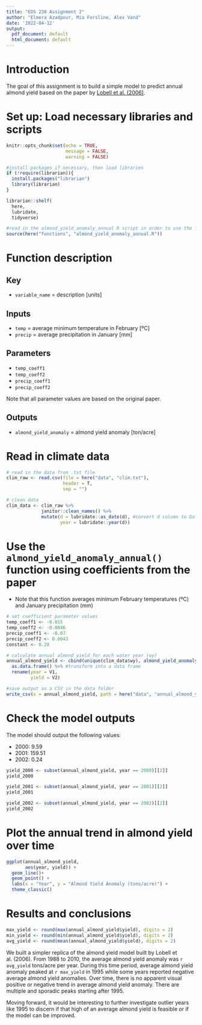 ```yaml
---
title: "EDS 230 Assignment 2"
author: "Elmera Azadpour, Mia Forsline, Alex Vand"
date: '2022-04-12'
output:
  pdf_document: default
  html_document: default
---
```


# Introduction

The goal of this assignment is to build a simple model to predict annual almond yield based on the paper by [[Lobell et al. (2006)]{.ul}](https://www.sciencedirect.com/science/article/pii/S016819230600308X).

# Set up: Load necessary libraries and scripts

```r
knitr::opts_chunk$set(echo = TRUE,
                      message = FALSE, 
                      warning = FALSE)

#install packages if necessary, then load libraries
if (!require(librarian)){
  install.packages("librarian")
  library(librarian)
}

librarian::shelf(
  here,
  lubridate,
  tidyverse)

#read in the almond_yield_anomaly_annual R script in order to use the function in this RMD 
source(here("functions", "almond_yield_anomaly_annual.R"))
```

# Function description

## Key

-   `variable_name` = description [units]

## Inputs

-   `temp` = average minimum temperature in February [ºC]
-   `precip` = average precipitation in January [mm]

## Parameters

-   `temp_coeff1`
-   `temp_coeff2`
-   `precip_coeff1`
-   `precip_coeff2`

Note that all parameter values are based on the original paper.

## Outputs

-   `almond_yield_anomaly` = almond yield anomaly [ton/acre]

# Read in climate data

```r
# read in the data from .txt file
clim_raw <- read.csv(file = here("data", "clim.txt"), 
                     header = T, 
                     sep = "")

# clean data 
clim_data <- clim_raw %>% 
             janitor::clean_names() %>% 
             mutate(d = lubridate::as_date(d), #convert d column to Date format rather than a character 
                    year = lubridate::year(d))
```

# Use the `almond_yield_anomaly_annual()` function using coefficients from the paper

-   Note that this function averages minimum February temperatures (ºC) and January precipitation (mm)

```r
# set coefficient parameter values 
temp_coeff1 <- -0.015
temp_coeff2 <- -0.0046
precip_coeff1 <- -0.07
precip_coeff2 <- 0.0043
constant <- 0.28

# calculate annual almond yield for each water year (wy)
annual_almond_yield <- cbind(unique(clim_data$wy), almond_yield_anomaly_annual(clim_data)) %>%  #create a matrix/array of dates and annual almond yields
  as.data.frame() %>% #transform into a data frame 
  rename(year = V1,
         yield = V2)

#save output as a CSV in the data folder 
write_csv(x = annual_almond_yield, path = here("data", "annual_almond_yield.csv"))
```

# Check the model outputs

The model should output the following values:

-   2000: 9.59
-   2001: 159.51
-   2002: 0.24

```r
yield_2000 <- subset(annual_almond_yield, year == 2000)[[2]]
yield_2000

yield_2001 <- subset(annual_almond_yield, year == 2001)[[2]]
yield_2001

yield_2002 <- subset(annual_almond_yield, year == 2002)[[2]]
yield_2002
```

# Plot the annual trend in almond yield over time

```r

ggplot(annual_almond_yield, 
       aes(year, yield)) + 
  geom_line()+
  geom_point() +
  labs(x = "Year", y = "Almond Yield Anomaly (tons/acre)") + 
  theme_classic()
```

# Results and conclusions

```r
max_yield <- round(max(annual_almond_yield$yield), digits = 2)
min_yield <- round(min(annual_almond_yield$yield), digits = 2)
avg_yield <- round(mean(annual_almond_yield$yield), digits = 2)
```

We built a simpler replica of the almond yield model built by Lobell et al. (2006). From 1988 to 2010, the average almond yield anomaly was `r avg_yield` tons/acre per year. During this time period, average almond yield anomaly peaked at `r max_yield` in 1995 while some years reported negative average almond yield anomalies. Over time, there is no apparent visual positive or negative trend in average almond yield anomaly. There are multiple and sporadic peaks starting after 1995.

Moving forward, it would be interesting to further investigate outlier years like 1995 to discern if that high of an average almond yield is feasible or if the model can be improved.
